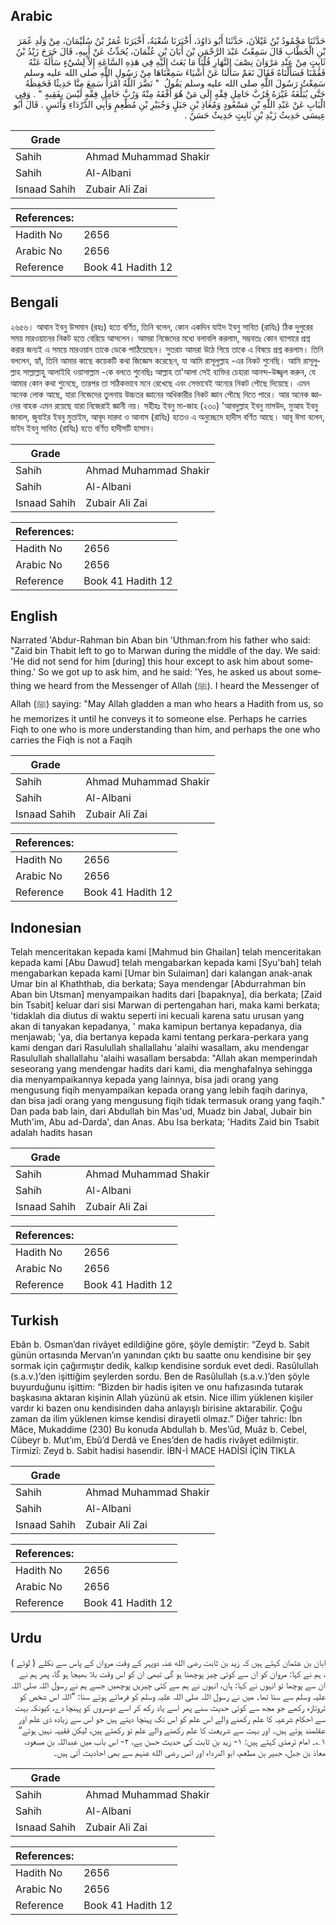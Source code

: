 ## Arabic


<div dir="rtl" lang="ar" style={{fontSize:'larger',backgroundColor:'#f8f9fa',padding:20}}>
حَدَّثَنَا مَحْمُودُ بْنُ غَيْلاَنَ، حَدَّثَنَا أَبُو دَاوُدَ، أَخْبَرَنَا شُعْبَةُ، أَخْبَرَنَا عُمَرُ بْنُ سُلَيْمَانَ، مِنْ وَلَدِ عُمَرَ بْنِ الْخَطَّابِ قَالَ سَمِعْتُ عَبْدَ الرَّحْمَنِ بْنَ أَبَانَ بْنِ عُثْمَانَ، يُحَدِّثُ عَنْ أَبِيهِ، قَالَ خَرَجَ زَيْدُ بْنُ ثَابِتٍ مِنْ عِنْدِ مَرْوَانَ نِصْفَ النَّهَارِ قُلْنَا مَا بَعَثَ إِلَيْهِ فِي هَذِهِ السَّاعَةِ إِلاَّ لِشَيْءٍ سَأَلَهُ عَنْهُ فَقُمْنَا فَسَأَلْنَاهُ فَقَالَ نَعَمْ سَأَلَنَا عَنْ أَشْيَاءَ سَمِعْنَاهَا مِنْ رَسُولِ اللَّهِ صلى الله عليه وسلم سَمِعْتُ رَسُولَ اللَّهِ صلى الله عليه وسلم يَقُولُ ‏ "‏ نَضَّرَ اللَّهُ امْرَأً سَمِعَ مِنَّا حَدِيثًا فَحَفِظَهُ حَتَّى يُبَلِّغَهُ غَيْرَهُ فَرُبَّ حَامِلِ فِقْهٍ إِلَى مَنْ هُوَ أَفْقَهُ مِنْهُ وَرُبَّ حَامِلِ فِقْهٍ لَيْسَ بِفَقِيهٍ ‏"‏ ‏.‏ وَفِي الْبَابِ عَنْ عَبْدِ اللَّهِ بْنِ مَسْعُودٍ وَمُعَاذِ بْنِ جَبَلٍ وَجُبَيْرِ بْنِ مُطْعِمٍ وَأَبِي الدَّرْدَاءِ وَأَنَسٍ ‏.‏ قَالَ أَبُو عِيسَى حَدِيثُ زَيْدِ بْنِ ثَابِتٍ حَدِيثٌ حَسَنٌ ‏.‏
</div>
<div style={{backgroundColor:'#f8f9fa',padding:20, marginBottom: 10}}><table> <thead> <tr> <th>Grade</th> <th></th> </tr> </thead> <tbody> <tr><td>Sahih</td><td>Ahmad Muhammad Shakir</td></tr><tr><td>Sahih</td><td>Al-Albani</td></tr><tr><td>Isnaad Sahih</td><td>Zubair Ali Zai</td></tr></tbody></table><table> <thead> <tr> <th>References:</th> <th></th> </tr> </thead> <tbody><tr><td>Hadith No</td><td>2656</td></tr><tr><td>Arabic No</td><td>2656</td></tr><tr><td>Reference</td><td>Book 41 Hadith 12</td></tr></tbody></table></div>

## Bengali


<div dir="ltr" lang="bn" style={{fontSize:'larger',backgroundColor:'#f8f9fa',padding:20}}>
২৬৫৬। আবান ইবনু উসমান (রহঃ) হতে বর্ণিত, তিনি বলেন, কোন একদিন যাইদ ইবনু সাবিত (রাযিঃ) ঠিক দুপুরের সময় মারওয়ানের নিকট হতে বেরিয়ে আসলেন। আমরা নিজেদের মধ্যে বলাবলি করলাম, সম্ভবতঃ কোন ব্যাপারে প্রশ্ন করার জন্যই এ সময়ে মারওয়ান তাকে ডেকে পাঠিয়েছেন। সুতরাং আমরা উঠে গিয়ে তাকে এ বিষয়ে প্রশ্ন করলাম। তিনি বললেন, হ্যাঁ, তিনি আমার কাছে কয়েকটি কথা জিজ্ঞেস করেছেন, যা আমি রাসূলুল্লাহ -এর নিকট শুনেছি। আমি রাসূলুল্লাহ সাল্লাল্লাহু আলাইহি ওয়াসাল্লাম -কে বলতে শুনেছিঃ আল্লাহ তা'আলা সেই ব্যক্তির চেহারা আনন্দ-উজ্জ্বল করুন, যে আমার কোন কথা শুনেছে, তারপর তা সঠিকভাবে মনে রেখেছে এবং সেভাবেই অন্যের নিকট পৌছে দিয়েছে। এমন অনেক লোক আছে, যারা নিজেদের তুলনায় উচ্চতর জ্ঞানের অধিকারীর নিকট জ্ঞান পৌছে দিতে পারে। আর অনেক জ্ঞানের বাহক এমন রয়েছে যারা নিজেরাই জ্ঞানী নয়। সহীহঃ ইবনু মা-জাহ (২৩০) 'আবদুল্লাহ ইবনু মাসউদ, মুআয ইবনু জাবাল, জুবাইর ইবনু মুতাইম, আবূদ দারদা ও আনাস (রাযিঃ) হতেও এ অনুচ্ছেদে হাদীস বর্ণিত আছে। আবূ ঈসা বলেন, যাইদ ইবনু সাবিত (রাযিঃ) হতে বর্ণিত হাদীসটি হাসান।
</div>
<div style={{backgroundColor:'#f8f9fa',padding:20, marginBottom: 10}}><table> <thead> <tr> <th>Grade</th> <th></th> </tr> </thead> <tbody> <tr><td>Sahih</td><td>Ahmad Muhammad Shakir</td></tr><tr><td>Sahih</td><td>Al-Albani</td></tr><tr><td>Isnaad Sahih</td><td>Zubair Ali Zai</td></tr></tbody></table><table> <thead> <tr> <th>References:</th> <th></th> </tr> </thead> <tbody><tr><td>Hadith No</td><td>2656</td></tr><tr><td>Arabic No</td><td>2656</td></tr><tr><td>Reference</td><td>Book 41 Hadith 12</td></tr></tbody></table></div>

## English


<div dir="ltr" lang="en" style={{fontSize:'larger',backgroundColor:'#f8f9fa',padding:20}}>
Narrated 'Abdur-Rahman bin Aban bin 'Uthman:from his father who said: "Zaid bin Thabit left to go to Marwan during the middle of the day. We said: 'He did not send for him [during] this hour except to ask him about something.' So we got up to ask him, and he said: 'Yes, he asked us about something we heard from the Messenger of Allah (ﷺ). I heard the Messenger of Allah (ﷺ) saying: "May Allah gladden a man who hears a Hadith from us, so he memorizes it until he conveys it to someone else. Perhaps he carries Fiqh to one who is more understanding than him, and perhaps the one who carries the Fiqh is not a Faqih
</div>
<div style={{backgroundColor:'#f8f9fa',padding:20, marginBottom: 10}}><table> <thead> <tr> <th>Grade</th> <th></th> </tr> </thead> <tbody> <tr><td>Sahih</td><td>Ahmad Muhammad Shakir</td></tr><tr><td>Sahih</td><td>Al-Albani</td></tr><tr><td>Isnaad Sahih</td><td>Zubair Ali Zai</td></tr></tbody></table><table> <thead> <tr> <th>References:</th> <th></th> </tr> </thead> <tbody><tr><td>Hadith No</td><td>2656</td></tr><tr><td>Arabic No</td><td>2656</td></tr><tr><td>Reference</td><td>Book 41 Hadith 12</td></tr></tbody></table></div>

## Indonesian


<div dir="ltr" lang="id" style={{fontSize:'larger',backgroundColor:'#f8f9fa',padding:20}}>
Telah menceritakan kepada kami [Mahmud bin Ghailan] telah menceritakan kepada kami [Abu Dawud] telah mengabarkan kepada kami [Syu'bah] telah mengabarkan kepada kami [Umar bin Sulaiman] dari kalangan anak-anak Umar bin al Khaththab, dia berkata; Saya mendengar [Abdurrahman bin Aban bin Utsman] menyampaikan hadits dari [bapaknya], dia berkata; [Zaid bin Tsabit] keluar dari sisi Marwan di pertengahan hari, maka kami berkata; 'tidaklah dia diutus di waktu seperti ini kecuali karena satu urusan yang akan di tanyakan kepadanya, ' maka kamipun bertanya kepadanya, dia menjawab; 'ya, dia bertanya kepada kami tentang perkara-perkara yang kami dengan dari Rasulullah shallallahu 'alaihi wasallam, aku mendengar Rasulullah shallallahu 'alaihi wasallam bersabda: "Allah akan memperindah seseorang yang mendengar hadits dari kami, dia menghafalnya sehingga dia menyampaikannya kepada yang lainnya, bisa jadi orang yang mengusung fiqih menyampaikan kepada orang yang lebih faqih darinya, dan bisa jadi orang yang mengusung fiqih tidak termasuk orang yang faqih." Dan pada bab lain, dari Abdullah bin Mas'ud, Muadz bin Jabal, Jubair bin Muth'im, Abu ad-Darda', dan Anas. Abu Isa berkata; 'Hadits Zaid bin Tsabit adalah hadits hasan
</div>
<div style={{backgroundColor:'#f8f9fa',padding:20, marginBottom: 10}}><table> <thead> <tr> <th>Grade</th> <th></th> </tr> </thead> <tbody> <tr><td>Sahih</td><td>Ahmad Muhammad Shakir</td></tr><tr><td>Sahih</td><td>Al-Albani</td></tr><tr><td>Isnaad Sahih</td><td>Zubair Ali Zai</td></tr></tbody></table><table> <thead> <tr> <th>References:</th> <th></th> </tr> </thead> <tbody><tr><td>Hadith No</td><td>2656</td></tr><tr><td>Arabic No</td><td>2656</td></tr><tr><td>Reference</td><td>Book 41 Hadith 12</td></tr></tbody></table></div>

## Turkish


<div dir="ltr" lang="tr" style={{fontSize:'larger',backgroundColor:'#f8f9fa',padding:20}}>
Ebân b. Osman’dan rivâyet edildiğine göre, şöyle demiştir: “Zeyd b. Sabit günün ortasında Mervan’ın yanından çıktı bu saatte onu kendisine bir şey sormak için çağırmıştır dedik, kalkıp kendisine sorduk evet dedi. Rasûlullah (s.a.v.)’den işittiğim şeylerden sordu. Ben de Rasûlullah (s.a.v.)’den şöyle buyurduğunu işittim: “Bizden bir hadis işiten ve onu hafızasında tutarak başkasına aktaran kişinin Allah yüzünü ak etsin. Nice illim yüklenen kişiler vardır ki bazen onu kendisinden daha anlayışlı birisine aktarabilir. Çoğu zaman da ilim yüklenen kimse kendisi dirayetli olmaz.” Diğer tahric: İbn Mâce, Mukaddime (230) Bu konuda Abdullah b. Mes’ûd, Muâz b. Cebel, Cübeyr b. Mut’ım, Ebû’d Derdâ ve Enes’den de hadis rivâyet edilmiştir. Tirmizî: Zeyd b. Sabit hadisi hasendir. İBN-İ MACE HADİSİ İÇİN TIKLA
</div>
<div style={{backgroundColor:'#f8f9fa',padding:20, marginBottom: 10}}><table> <thead> <tr> <th>Grade</th> <th></th> </tr> </thead> <tbody> <tr><td>Sahih</td><td>Ahmad Muhammad Shakir</td></tr><tr><td>Sahih</td><td>Al-Albani</td></tr><tr><td>Isnaad Sahih</td><td>Zubair Ali Zai</td></tr></tbody></table><table> <thead> <tr> <th>References:</th> <th></th> </tr> </thead> <tbody><tr><td>Hadith No</td><td>2656</td></tr><tr><td>Arabic No</td><td>2656</td></tr><tr><td>Reference</td><td>Book 41 Hadith 12</td></tr></tbody></table></div>

## Urdu


<div dir="rtl" lang="ur" style={{fontSize:'larger',backgroundColor:'#f8f9fa',padding:20}}>
ابان بن عثمان کہتے ہیں کہ زید بن ثابت رضی الله عنہ دوپہر کے وقت مروان کے پاس سے نکلے ( لوٹے ) ، ہم نے کہا: مروان کو ان سے کوئی چیز پوچھنا ہو گی تبھی ان کو اس وقت بلا بھیجا ہو گا، پھر ہم نے ان سے پوچھا تو انہوں نے کہا: ہاں، انہوں نے ہم سے کئی چیزیں پوچھیں جسے ہم نے رسول اللہ صلی اللہ علیہ وسلم سے سنا تھا۔ میں نے رسول اللہ صلی اللہ علیہ وسلم کو فرماتے ہوئے سنا: ”اللہ اس شخص کو تروتازہ رکھے جو مجھ سے کوئی حدیث سنے پھر اسے یاد رکھ کر اسے دوسروں کو پہنچا دے، کیونکہ بہت سے احکام شرعیہ کا علم رکھنے والے اس علم کو اس تک پہنچا دیتے ہیں جو اس سے زیادہ ذی علم اور عقلمند ہوتے ہیں۔ اور بہت سے شریعت کا علم رکھنے والے علم تو رکھتے ہیں، لیکن فقیہہ نہیں ہوتے“ ۱؎۔ امام ترمذی کہتے ہیں: ۱- زید بن ثابت کی حدیث حسن ہے، ۲- اس باب میں عبداللہ بن مسعود، معاذ بن جبل، جبیر بن مطعم، ابو الدرداء اور انس رضی الله عنہم سے بھی احادیث آئی ہیں۔
</div>
<div style={{backgroundColor:'#f8f9fa',padding:20, marginBottom: 10}}><table> <thead> <tr> <th>Grade</th> <th></th> </tr> </thead> <tbody> <tr><td>Sahih</td><td>Ahmad Muhammad Shakir</td></tr><tr><td>Sahih</td><td>Al-Albani</td></tr><tr><td>Isnaad Sahih</td><td>Zubair Ali Zai</td></tr></tbody></table><table> <thead> <tr> <th>References:</th> <th></th> </tr> </thead> <tbody><tr><td>Hadith No</td><td>2656</td></tr><tr><td>Arabic No</td><td>2656</td></tr><tr><td>Reference</td><td>Book 41 Hadith 12</td></tr></tbody></table></div>